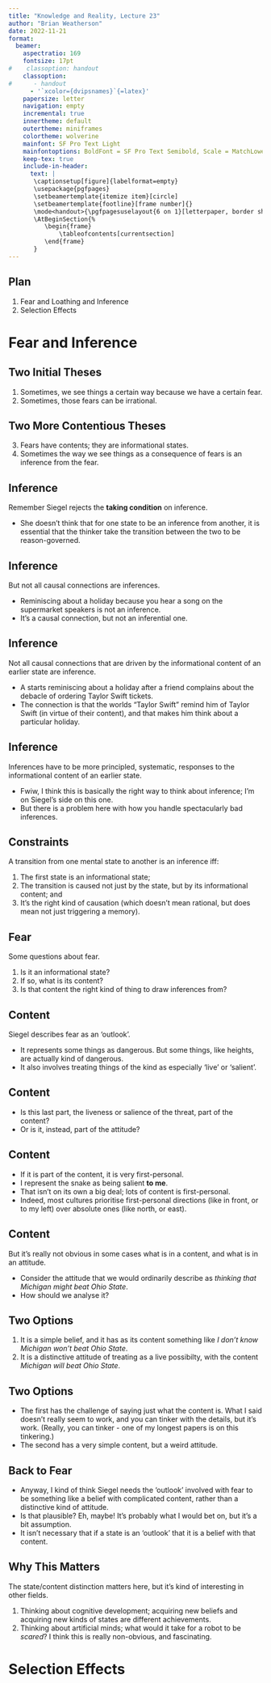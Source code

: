 ```yaml
---
title: "Knowledge and Reality, Lecture 23"
author: "Brian Weatherson"
date: 2022-11-21
format: 
  beamer: 
    aspectratio: 169
    fontsize: 17pt
#    classoption: handout
    classoption: 
#      - handout
      - '`xcolor={dvipsnames}`{=latex}'
    papersize: letter
    navigation: empty
    incremental: true
    innertheme: default
    outertheme: miniframes
    colortheme: wolverine
    mainfont: SF Pro Text Light
    mainfontoptions: BoldFont = SF Pro Text Semibold, Scale = MatchLowercase
    keep-tex: true
    include-in-header:
      text: |
       \captionsetup[figure]{labelformat=empty}
       \usepackage{pgfpages}
       \setbeamertemplate{itemize item}[circle]
       \setbeamertemplate{footline}[frame number]{}
       \mode<handout>{\pgfpagesuselayout{6 on 1}[letterpaper, border shrink=8mm]}
       \AtBeginSection{%
          \begin{frame}
              \tableofcontents[currentsection]
          \end{frame}
       }
---
```


## Plan

1. Fear and Loathing and Inference
2. Selection Effects

# Fear and Inference

## Two Initial Theses

1. Sometimes, we see things a certain way because we have a certain fear.
2. Sometimes, those fears can be irrational.

## Two More Contentious Theses

3. Fears have contents; they are informational states.
4. Sometimes the way we see things as a consequence of fears is an inference from the fear.

## Inference

Remember Siegel rejects the **taking condition** on inference.

- She doesn't think that for one state to be an inference from another, it is essential that the thinker take the transition between the two to be reason-governed.

## Inference

But not all causal connections are inferences.

- Reminiscing about a holiday because you hear a song on the supermarket speakers is not an inference.
- It's a causal connection, but not an inferential one.

## Inference

Not all causal connections that are driven by the informational content of an earlier state are inference.

- A starts reminiscing about a holiday after a friend complains about the debacle of ordering Taylor Swift tickets.
- The connection is that the worlds "Taylor Swift" remind him of Taylor Swift (in virtue of their content), and that makes him think about a particular holiday.

## Inference

Inferences have to be more principled, systematic, responses to the informational content of an earlier state.

- Fwiw, I think this is basically the right way to think about inference; I'm on Siegel's side on this one.
- But there is a problem here with how you handle spectacularly bad inferences.

## Constraints

A transition from one mental state to another is an inference iff:

1. The first state is an informational state;
2. The transition is caused not just by the state, but by its informational content; and
3. It's the right kind of causation (which doesn't mean rational, but does mean not just triggering a memory).

## Fear

Some questions about fear.

1. Is it an informational state?
2. If so, what is its content?
3. Is that content the right kind of thing to draw inferences from?

## Content

Siegel describes fear as an 'outlook'.

- It represents some things as dangerous. But some things, like heights, are actually kind of dangerous.
- It also involves treating things of the kind as especially 'live' or 'salient'.

## Content

- Is this last part, the liveness or salience of the threat, part of the content?
- Or is it, instead, part of the attitude?

## Content

- If it is part of the content, it is very first-personal.
- I represent the snake as being salient **to me**.
- That isn't on its own a big deal; lots of content is first-personal.
- Indeed, most cultures prioritise first-personal directions (like in front, or to my left) over absolute ones (like north, or east).

## Content

But it's really not obvious in some cases what is in a content, and what is in an attitude.

- Consider the attitude that we would ordinarily describe as _thinking that Michigan might beat Ohio State_.
- How should we analyse it?

## Two Options

1. It is a simple belief, and it has as its content something like _I don't know Michigan won't beat Ohio State_.
2. It is a distinctive attitude of treating as a live possibilty, with the content _Michigan will beat Ohio State_.

## Two Options

- The first has the challenge of saying just what the content is. What I said doesn't really seem to work, and you can tinker with the details, but it's work. (Really, you can tinker - one of my longest papers is on this tinkering.)
- The second has a very simple content, but a weird attitude.

## Back to Fear

- Anyway, I kind of think Siegel needs the 'outlook' involved with fear to be something like a belief with complicated content, rather than a distinctive kind of attitude.
- Is that plausible? Eh, maybe! It's probably what I would bet on, but it's a bit assumption.
- It isn't necessary that if a state is an 'outlook' that it is a belief with that content.

## Why This Matters

The state/content distinction matters here, but it's kind of interesting in other fields.

1. Thinking about cognitive development; acquiring new beliefs and acquiring new kinds of states are different achievements.
2. Thinking about artificial minds; what would it take for a robot to be _scared_? I think this is really non-obvious, and fascinating.

# Selection Effects


